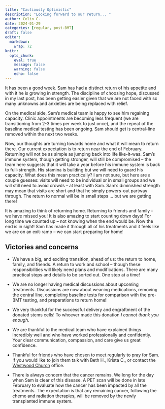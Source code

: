 ```yaml
---
title: "Cautiously Optimistic"
description: "Looking forward to our return... "
author: Colin C.
date: 2024-01-29
categories: [regular, post-BMT]
draft: false
editor: 
  markdown: 
    wrap: 72
knitr: 
  opts_chunk: 
    eval: true
    message: false
    warning: false
    echo: false
---
```


It has been a good week. Sam has had a distinct return of his appetite
and with it he is growing in strength. The discipline of choosing hope,
discussed in my last post, has been getting easier given that we are not
faced with so many unknowns and anxieties are being replaced with
relief.

On the medical side, Sam's medical team is happy to see him regaining
capacity. Clinic appointments are becoming less frequent (we are
transitioning from 2-3 times per week to just once), and the repeat of
the baseline medical testing has been ongoing.  Sam should get is central-line removed within the next two weeks.

Now, our thoughts are turning towards home and what it will mean to return
there. Our current expectation is to return near the end of February.
Returning will not be as simple as jumping back into life like-it-was.
Sam's immune system, though getting stronger, will still be
compromised -- the team here suggests that it will take a year
before his immune system is back to full-strength. His stamina is
building but we will need to guard his capacity. What does this mean
practically? I am not sure, but here are a couple guesses:
visits will need to be individual or in small groups and we will still
need to avoid crowds -- at least with Sam. Sam's diminished strength may
mean that visits are short and that he simply powers-out partway
through. The return to normal will be in small steps ... but we are
getting there!

It is amazing to think of returning home. Returning to friends and
family -- we have missed you! It is also amazing to start counting down
days! For long time we counted up -- not knowing when the end would be.
Now the end is in sight! Sam has made it through all of his treatments
and it feels like we are on an exit-ramp -- we can start preparing for
home!


## Victories and concerns

-   We have a big, and exciting transition, ahead of us: the return to
    home, family, and friends. A return to work and school – though these
    responsibilities will likely need plans and modifications. There are
    many practical steps and details to be sorted out. One step at a
    time!

-   We are no longer having medical discussions about upcoming
    treatments. Discussions are now about weaning medications, removing
    the central line, completing baseline tests for comparison with the
    pre-BMT testing, and preparations to return home!

-   We very thankful for the successful delivery and engraftment of the
    donated stems cells! To whoever made this donation *I cannot thank
    you enough*.

-   We are thankful to the medical team who have explained things
    incredibly well and who have worked professionally and confidently.
    Your clear communication, compassion, and care give us great
    confidence.

-   Thankful for friends who have chosen to meet regularly to pray for
    Sam. If you would like to join them talk with Beth H., Krista C., or
    contact the [Westwood Church](https://westwoodchurch.bc.ca) office.

-   There is always concern that the cancer remains. We long for the day
    when Sam is clear of this disease. A PET scan will be done in late
    February to evaluate how the cancer has been impacted by all the
    treatments. The expectation is that any remaining cancer, following
    the chemo and radiation therapies, will be removed by the newly
    transplanted immune system.